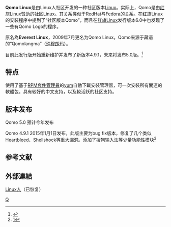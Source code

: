 {{update|time=2014-07-13T16:50:00+00:00}}
{{NoteTA|G1=IT}}
{{Infobox_OS
|name = Qomo
|logo = 
|screenshot = 
|caption = 
| website                = [http://www.linux-ren.org Linux人]
| developer              = 
| family                 = [[Linux|Linux]]作業系統
| source_model           = 
| latest_release_version = 4.9.1
| latest_release_date    = {{Release date and age|2015|01|01}}
| latest_test_version    = 
| latest_test_date       = 
| marketing_target       = 
| language               = 
| kernel_type            = [[宏内核|宏内核]]
| ui                     = [[KDE_Software_Compilation_4|KDE SC]]
| license                = 
| working_state          = 
| supported_platforms    = 
| updatemodel            = 
| package_manager        = [[RPM套件管理員|RPM套件管理員]]
}}
'''Qomo Linux'''是由Linux人社区开发的一种社区版本[[Linux|Linux]]。实际上，Qomo是由[[红旗Linux|红旗Linux]]赞助的社区[[Linux|Linux]]。其关系类似于[[RedHat|RedHat]]与[[Fedora_(作業系統)|Fedora]]的关系。在红旗Linux的安装程序中提到了“社区版本Qomo”，而且在[[红旗Linux|红旗Linux]]发行版本6.0中也发现了一些有Qomo Logo的程序。

原名為'''Everest Linux'''，2009年7月更名为Qomo Linux。Qomo来源于藏语的“Qomolangma”（[[珠穆朗玛峰|珠穆朗玛]]）。

目前此发行版开始重新维护并发布了新版本4.9.1，未来将发布5.0版。<ref>{{Cite web |url=http://distrowatch.com/table.php?distribution=qomo |title=DistroWatch.com: Qomo Linux |accessdate=2014-08-19 |archive-date=2014-08-19 |archive-url=https://web.archive.org/web/20140819222845/http://distrowatch.com/table.php?distribution=qomo |dead-url=no }}</ref>

== 特点 ==
使用了基于[[RPM套件管理員|RPM套件管理員]]的[[yum|yum]]自動下載安裝管理器，可一次安裝所有關連的軟體包。具有较好的中文支持，以及較活跃的社区支持。

== 版本发布==
Qomo 5.0  预计今年发布

Qomo 4.9.1 2015年1月1日发布，此版主要为bug fix版本，修复了几个类似Heartbleed、Shellshock等重大漏洞。添加了搜狗输入法等少量功能性模块<ref>[https://web.archive.org/web/20150225121752/http://www.linux-ren.org/thread-74021-1-1.html]</ref>

== 参考文献 ==
{{reflist|2}}

== 外部連結 ==
[https://web.archive.org/web/20100615232731/http://linux-ren.org/ Linux人]（已恢复）

{{Linux發行版}}

{{Linux-stub}}
[[Category:Linux发行版|Q]]